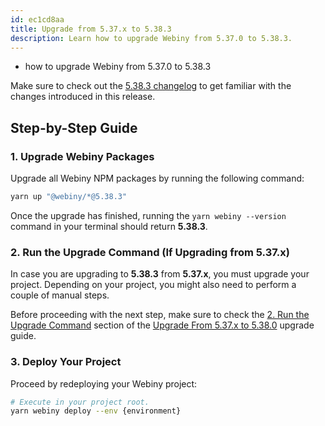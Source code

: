 ```yaml
---
id: ec1cd8aa
title: Upgrade from 5.37.x to 5.38.3
description: Learn how to upgrade Webiny from 5.37.0 to 5.38.3.
---
```



<Alert type="success" title="What you’ll learn">

- how to upgrade Webiny from 5.37.0 to 5.38.3

</Alert>

<Alert type="info">

Make sure to check out the [5.38.3 changelog](./changelog) to get familiar with the changes introduced in this
release.

</Alert>

## Step-by-Step Guide

### 1. Upgrade Webiny Packages

Upgrade all Webiny NPM packages by running the following command:

```bash
yarn up "@webiny/*@5.38.3"
```

Once the upgrade has finished, running the `yarn webiny --version` command in your terminal should return **5.38.3**.

### 2. Run the Upgrade Command (If Upgrading from 5.37.x)

In case you are upgrading to **5.38.3** from **5.37.x**, you must upgrade your project. Depending on your project, you might also need to perform a couple of manual steps.

Before proceeding with the next step, make sure to check the [2. Run the Upgrade Command](/docs/release-notes/5.38.0/upgrade-guide#2-run-the-upgrade-command) section of the [Upgrade From 5.37.x to 5.38.0](/docs/guides/upgrade/5.37.x-to-5.38.0) upgrade guide.

### 3. Deploy Your Project

Proceed by redeploying your Webiny project:

```bash
# Execute in your project root.
yarn webiny deploy --env {environment}
```

<AdditionalNotes />
